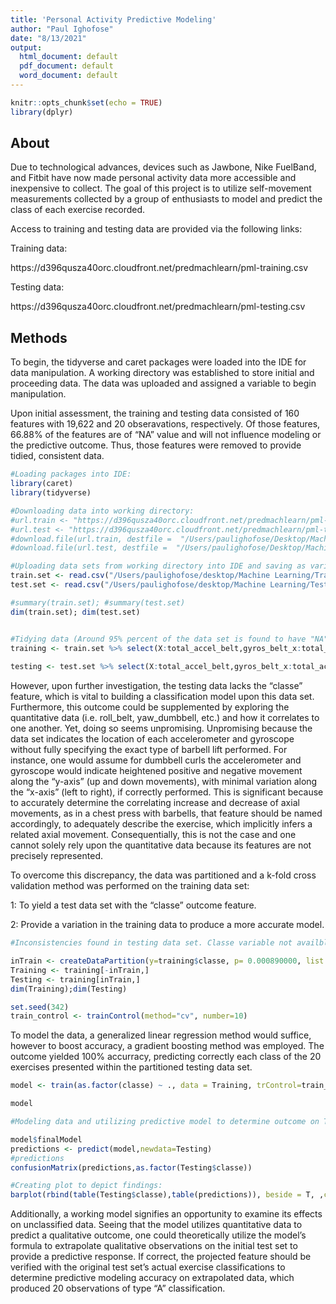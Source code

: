 ```yaml
---
title: 'Personal Activity Predictive Modeling'
author: "Paul Ighofose"
date: "8/13/2021"
output:
  html_document: default
  pdf_document: default
  word_document: default
---
```


```r
knitr::opts_chunk$set(echo = TRUE)
library(dplyr)
```

## About

Due to technological advances, devices such as Jawbone, Nike FuelBand, and Fitbit have now made personal activity data more accessible and inexpensive to collect. The goal of this project is to utilize self-movement measurements collected by a group of enthusiasts to model and predict the class of each exercise recorded. 

Access to training and testing data are provided via the following links: 

Training data: 

https://d396qusza40orc.cloudfront.net/predmachlearn/pml-training.csv

Testing data: 

https://d396qusza40orc.cloudfront.net/predmachlearn/pml-testing.csv

## Methods

To begin, the tidyverse and caret packages were loaded into the IDE for data manipulation. A working directory was established to store initial and proceeding data. The data was uploaded and assigned a variable to begin manipulation.  

Upon initial assessment, the training and testing data consisted of 160 features with 19,622 and 20 obseravations, respectively. Of those features, 66.88% of the features are of "NA" value and will not influence modeling or the predictive outcome. Thus, those features were removed to provide tidied, consistent data. 

```r
#Loading packages into IDE:
library(caret)
library(tidyverse)

#Downloading data into working directory:
#url.train <- "https://d396qusza40orc.cloudfront.net/predmachlearn/pml-training.csv"
#url.test <- "https://d396qusza40orc.cloudfront.net/predmachlearn/pml-testing.csv"
#download.file(url.train, destfile =  "/Users/paulighofose/Desktop/Machine Learning/Train Set.csv", method = "curl")
#download.file(url.test, destfile =  "/Users/paulighofose/Desktop/Machine Learning/Test Set.csv", method = "curl")

#Uploading data sets from working directory into IDE and saving as variable: 
train.set <- read.csv("/Users/paulighofose/desktop/Machine Learning/Train Set.csv")
test.set <- read.csv("/Users/paulighofose/desktop/Machine Learning/Test Set.csv")

#summary(train.set); #summary(test.set)
dim(train.set); dim(test.set)


#Tidying data (Around 95% percent of the data set is found to have "NA" values. Those coloumns appear to have minimal affect on outcome and are removed to provide clean data and a more efficient model calculation.): 
training <- train.set %>% select(X:total_accel_belt,gyros_belt_x:total_accel_arm,gyros_arm_x:magnet_arm_z, roll_dumbbell:yaw_dumbbell,amplitude_yaw_dumbbell:total_accel_dumbbell,gyros_dumbbell_x:yaw_forearm,gyros_forearm_x:classe) %>% select(-amplitude_yaw_dumbbell,-cvtd_timestamp, -user_name, -raw_timestamp_part_1, -raw_timestamp_part_2, -new_window, -num_window)
 
testing <- test.set %>% select(X:total_accel_belt,gyros_belt_x:total_accel_arm,gyros_arm_x:magnet_arm_z, roll_dumbbell:yaw_dumbbell,amplitude_yaw_dumbbell:total_accel_dumbbell,gyros_dumbbell_x:yaw_forearm,gyros_forearm_x:problem_id) %>% select(-amplitude_yaw_dumbbell,-cvtd_timestamp, -user_name, -raw_timestamp_part_1, -raw_timestamp_part_2, -new_window, -num_window)

```

However, upon further investigation, the testing data lacks the "classe" feature, which is vital to building a classification model upon this data set. Furthermore, this outcome could be supplemented by exploring  the quantitative data (i.e. roll_belt, yaw_dumbbell, etc.) and how it correlates to one another. Yet, doing so seems unpromising. Unpromising because the data set indicates the location of each accelerometer and gyroscope without fully specifying the exact type of barbell lift performed. For instance, one would assume for dumbbell curls the accelerometer and gyroscope would indicate heightened positive and negative movement along the "y-axis" (up and down movements), with minimal variation along the "x-axis" (left to right), if correctly performed. This is significant because to accurately determine the correlating increase and decrease of axial movements, as in a chest press with barbells, that feature should be named accordingly, to adequately describe the exercise, which implicitly infers a related axial movement. Consequentially, this is not the case and one cannot solely rely upon the quantitative data because its features are not precisely represented. 

To overcome this discrepancy, the data was partitioned and a k-fold cross validation method was performed on the training data set: 

  1: To yield a test data set with the "classe" outcome feature.
  
  2: Provide a variation in the training data to produce a more accurate model. 

```r
#Inconsistencies found in testing data set. Classe variable not availble, thus prediction model is unlikely to work. Partitioning data to yield a training set and a 20 count testing set. 

inTrain <- createDataPartition(y=training$classe, p= 0.000890000, list =FALSE)
Training <- training[-inTrain,]
Testing <- training[inTrain,]
dim(Training);dim(Testing) 

set.seed(342)
train_control <- trainControl(method="cv", number=10)

```

To model the data, a generalized linear regression method would suffice, however to boost accuracy, a gradient boosting method was employed. The outcome yielded 100% accurracy, predicting correctly each class of the 20 exercises presented within the partitioned testing data set. 

``` r
model <- train(as.factor(classe) ~ ., data = Training, trControl=train_control, method="gbm")
```

```r
model

#Modeling data and utilizing predictive model to determine outcome on Testing data set: 
```

``` r
model$finalModel
predictions <- predict(model,newdata=Testing)
#predictions
confusionMatrix(predictions,as.factor(Testing$classe))
```

```r
#Creating plot to depict findings: 
barplot(rbind(table(Testing$classe),table(predictions)), beside = T, ,col = c("dark green", "yellow"),xlab = "Classe", ylab = "Count", main = "Actual vs Predicted Personal Activity Data"); legend("topright",c( "Actual Outcome", "Model Outcome"), fill = c("dark green", "yellow"))
```

Additionally, a working model signifies an opportunity to examine its effects on unclassified data. Seeing that the model utilizes quantitative data to predict a qualitative outcome, one could theoretically utilize the model's formula to extrapolate qualitative observations on the initial test set to provide a predictive response. If correct, the projected feature should be verified with the original test set's actual exercise classifications to determine predictive modeling accuracy on extrapolated data, which produced 20 observations of type "A" classification.  

